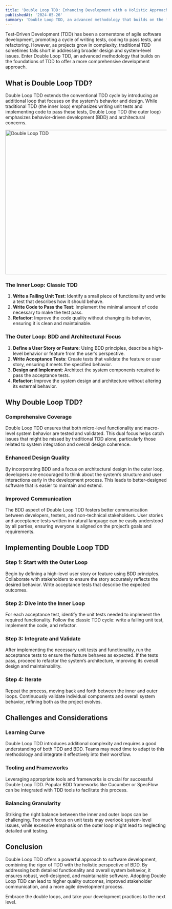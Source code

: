 ```yaml
---
title: 'Double Loop TDD: Enhancing Development with a Holistic Approach'
publishedAt: '2024-05-26'
summary: 'Double Loop TDD, an advanced methodology that builds on the foundations of TDD to offer a more comprehensive development approach.'
---
```


Test-Driven Development (TDD) has been a cornerstone of agile software development, promoting a cycle of writing tests, coding to pass tests, and refactoring. However, as projects grow in complexity, traditional TDD sometimes falls short in addressing broader design and system-level issues. Enter Double Loop TDD, an advanced methodology that builds on the foundations of TDD to offer a more comprehensive development approach.

## What is Double Loop TDD?

Double Loop TDD extends the conventional TDD cycle by introducing an additional loop that focuses on the system's behavior and design. While traditional TDD (the inner loop) emphasizes writing unit tests and implementing code to pass these tests, Double Loop TDD (the outer loop) emphasizes behavior-driven development (BDD) and architectural concerns.

<Image 
  width="600"
  height="450"
  className=" mx-auto inline-block"
  src="/images/double-loop-tdd.png" alt="Double Loop TDD" />

### The Inner Loop: Classic TDD

1. **Write a Failing Unit Test**: Identify a small piece of functionality and write a test that describes how it should behave.
2. **Write Code to Pass the Test**: Implement the minimal amount of code necessary to make the test pass.
3. **Refactor**: Improve the code quality without changing its behavior, ensuring it is clean and maintainable.

### The Outer Loop: BDD and Architectural Focus

1. **Define a User Story or Feature**: Using BDD principles, describe a high-level behavior or feature from the user’s perspective.
2. **Write Acceptance Tests**: Create tests that validate the feature or user story, ensuring it meets the specified behavior.
3. **Design and Implement**: Architect the system components required to pass the acceptance tests.
4. **Refactor**: Improve the system design and architecture without altering its external behavior.

## Why Double Loop TDD?

### Comprehensive Coverage

Double Loop TDD ensures that both micro-level functionality and macro-level system behavior are tested and validated. This dual focus helps catch issues that might be missed by traditional TDD alone, particularly those related to system integration and overall design coherence.

### Enhanced Design Quality

By incorporating BDD and a focus on architectural design in the outer loop, developers are encouraged to think about the system’s structure and user interactions early in the development process. This leads to better-designed software that is easier to maintain and extend.

### Improved Communication

The BDD aspect of Double Loop TDD fosters better communication between developers, testers, and non-technical stakeholders. User stories and acceptance tests written in natural language can be easily understood by all parties, ensuring everyone is aligned on the project’s goals and requirements.

## Implementing Double Loop TDD

### Step 1: Start with the Outer Loop

Begin by defining a high-level user story or feature using BDD principles. Collaborate with stakeholders to ensure the story accurately reflects the desired behavior. Write acceptance tests that describe the expected outcomes.

### Step 2: Dive into the Inner Loop

For each acceptance test, identify the unit tests needed to implement the required functionality. Follow the classic TDD cycle: write a failing unit test, implement the code, and refactor.

### Step 3: Integrate and Validate

After implementing the necessary unit tests and functionality, run the acceptance tests to ensure the feature behaves as expected. If the tests pass, proceed to refactor the system’s architecture, improving its overall design and maintainability.

### Step 4: Iterate

Repeat the process, moving back and forth between the inner and outer loops. Continuously validate individual components and overall system behavior, refining both as the project evolves.

## Challenges and Considerations

### Learning Curve

Double Loop TDD introduces additional complexity and requires a good understanding of both TDD and BDD. Teams may need time to adapt to this methodology and integrate it effectively into their workflow.

### Tooling and Frameworks

Leveraging appropriate tools and frameworks is crucial for successful Double Loop TDD. Popular BDD frameworks like Cucumber or SpecFlow can be integrated with TDD tools to facilitate this process.

### Balancing Granularity

Striking the right balance between the inner and outer loops can be challenging. Too much focus on unit tests may overlook system-level issues, while excessive emphasis on the outer loop might lead to neglecting detailed unit testing.

## Conclusion

Double Loop TDD offers a powerful approach to software development, combining the rigor of TDD with the holistic perspective of BDD. By addressing both detailed functionality and overall system behavior, it ensures robust, well-designed, and maintainable software. Adopting Double Loop TDD can lead to higher quality outcomes, improved stakeholder communication, and a more agile development process. 

Embrace the double loops, and take your development practices to the next level.
